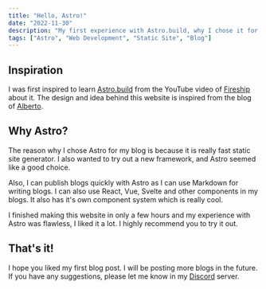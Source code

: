 ```yaml
---
title: "Hello, Astro!"
date: "2022-11-30"
description: "My first experience with Astro.build, why I chose it for my blog, and how it made static site generation a breeze."
tags: ["Astro", "Web Development", "Static Site", "Blog"]
---
```


## Inspiration

I was first inspired to learn [Astro.build](https://astro.build) from the YouTube video of [Fireship](https://www.youtube.com/watch?v=dsTXcSeAZq8) about it. The design and idea behind this website is inspired from the blog of [Alberto](https://halb.it/).

## Why Astro?

The reason why I chose Astro for my blog is because it is really fast static site generator. I also wanted to try out a new framework, and Astro seemed like a good choice.

Also, I can publish blogs quickly with Astro as I can use Markdown for writing blogs. I can also use React, Vue, Svelte and other components in my blogs. It also has it's own component system which is really cool.

I finished making this website in only a few hours and my experience with Astro was flawless, I liked it a lot. I highly recommend you to try it out.

## That's it!

I hope you liked my first blog post. I will be posting more blogs in the future. If you have any suggestions, please let me know in my [Discord](https://discord.gg/9rYbc54KtY) server.
